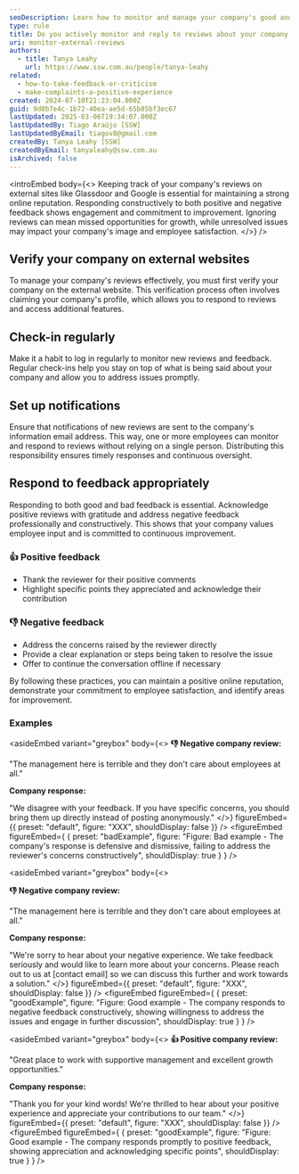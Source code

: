 ```yaml
---
seoDescription: Learn how to monitor and manage your company's good and bad reviews on external websites effectively.
type: rule
title: Do you actively monitor and reply to reviews about your company online?
uri: monitor-external-reviews
authors:
  - title: Tanya Leahy
    url: https://www.ssw.com.au/people/tanya-leahy
related:
  - how-to-take-feedback-or-criticism
  - make-complaints-a-positive-experience
created: 2024-07-10T21:23:04.000Z
guid: 9d8b7e4c-1b72-40ea-ae5d-65b85bf3ec67
lastUpdated: 2025-03-06T19:34:07.000Z
lastUpdatedBy: Tiago Araújo [SSW]
lastUpdatedByEmail: tiagov8@gmail.com
createdBy: Tanya Leahy [SSW]
createdByEmail: tanyaleahy@ssw.com.au
isArchived: false
---
```


<introEmbed
  body={<>
Keeping track of your company's reviews on external sites like Glassdoor and Google is essential for maintaining a strong online reputation. Responding constructively to both positive and negative feedback shows engagement and commitment to improvement. Ignoring reviews can mean missed opportunities for growth, while unresolved issues may impact your company's image and employee satisfaction.
  </>}
/>
## Verify your company on external websites

To manage your company's reviews effectively, you must first verify your company on the external website. This verification process often involves claiming your company's profile, which allows you to respond to reviews and access additional features.

## Check-in regularly

Make it a habit to log in regularly to monitor new reviews and feedback. Regular check-ins help you stay on top of what is being said about your company and allow you to address issues promptly.

## Set up notifications

Ensure that notifications of new reviews are sent to the company's information email address. This way, one or more employees can monitor and respond to reviews without relying on a single person. Distributing this responsibility ensures timely responses and continuous oversight.

## Respond to feedback appropriately

Responding to both good and bad feedback is essential. Acknowledge positive reviews with gratitude and address negative feedback professionally and constructively. This shows that your company values employee input and is committed to continuous improvement.

### 👍 Positive feedback

* Thank the reviewer for their positive comments
* Highlight specific points they appreciated and acknowledge their contribution

### 👎 Negative feedback

* Address the concerns raised by the reviewer directly
* Provide a clear explanation or steps being taken to resolve the issue
* Offer to continue the conversation offline if necessary

By following these practices, you can maintain a positive online reputation, demonstrate your commitment to employee satisfaction, and identify areas for improvement.

### Examples

<asideEmbed
  variant="greybox"
  body={<>
    **👎 Negative company review:**

"The management here is terrible and they don't care about employees at all."

**Company response:**

"We disagree with your feedback. If you have specific concerns, you should bring them up directly instead of posting anonymously."
  </>}
  figureEmbed={{
    preset: "default",
    figure: "XXX",
    shouldDisplay: false
  }}
/>
<figureEmbed figureEmbed={ {
  preset: "badExample",
  figure: "Figure: Bad example - The company's response is defensive and dismissive, failing to address the reviewer's concerns constructively",
  shouldDisplay: true
} } />


<asideEmbed
  variant="greybox"
  body={<>
    
**👎 Negative company review:**

"The management here is terrible and they don't care about employees at all."

**Company response:**

"We're sorry to hear about your negative experience. We take feedback seriously and would like to learn more about your concerns. Please reach out to us at [contact email] so we can discuss this further and work towards a solution."
  </>}
  figureEmbed={{
    preset: "default",
    figure: "XXX",
    shouldDisplay: false
  }}
/>
<figureEmbed figureEmbed={ {
  preset: "goodExample",
  figure: "Figure: Good example - The company responds to negative feedback constructively, showing willingness to address the issues and engage in further discussion",
  shouldDisplay: true
} } />


<asideEmbed
  variant="greybox"
  body={<>
    **👍 Positive company review:**

"Great place to work with supportive management and excellent growth opportunities."

**Company response:**

"Thank you for your kind words! We're thrilled to hear about your positive experience and appreciate your contributions to our team."
  </>}
  figureEmbed={{
    preset: "default",
    figure: "XXX",
    shouldDisplay: false
  }}
/>
<figureEmbed figureEmbed={ {
  preset: "goodExample",
  figure: "Figure: Good example - The company responds promptly to positive feedback, showing appreciation and acknowledging specific points",
  shouldDisplay: true
} } />

